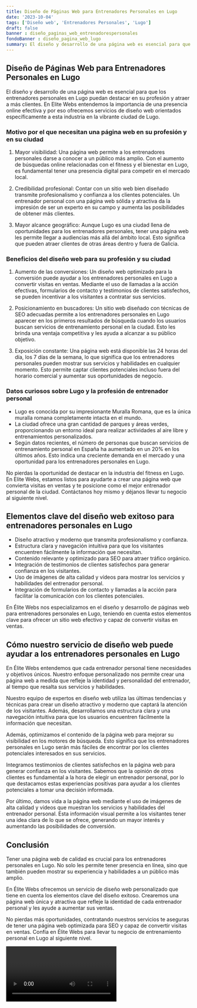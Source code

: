 ```yaml
---
title: Diseño de Páginas Web para Entrenadores Personales en Lugo
date: '2023-10-04'
tags: ['Diseño web', 'Entrenadores Personales', 'Lugo']
draft: false
banner : diseño_paginas_web_entrenadorespersonales
fondoBanner : diseño_pagina_web_lugo
summary: El diseño y desarrollo de una página web es esencial para que los entrenadores personales en Lugo puedan destacar en su profesión y atraer a más clientes. En Elite Webs entendemos la importancia de una presencia online efectiva y por eso ofrecemos servicios de diseño web orientados específicamente a esta industria en la vibrante ciudad de Lugo.
---
```


## Diseño de Páginas Web para Entrenadores Personales en Lugo

El diseño y desarrollo de una página web es esencial para que los entrenadores personales en Lugo puedan destacar en su profesión y atraer a más clientes. En Elite Webs entendemos la importancia de una presencia online efectiva y por eso ofrecemos servicios de diseño web orientados específicamente a esta industria en la vibrante ciudad de Lugo.

### Motivo por el que necesitan una página web en su profesión y en su ciudad

1. Mayor visibilidad: Una página web permite a los entrenadores personales darse a conocer a un público más amplio. Con el aumento de búsquedas online relacionadas con el fitness y el bienestar en Lugo, es fundamental tener una presencia digital para competir en el mercado local.

2. Credibilidad profesional: Contar con un sitio web bien diseñado transmite profesionalismo y confianza a los clientes potenciales. Un entrenador personal con una página web sólida y atractiva da la impresión de ser un experto en su campo y aumenta las posibilidades de obtener más clientes.

3. Mayor alcance geográfico: Aunque Lugo es una ciudad llena de oportunidades para los entrenadores personales, tener una página web les permite llegar a audiencias más allá del ámbito local. Esto significa que pueden atraer clientes de otras áreas dentro y fuera de Galicia.

### Beneficios del diseño web para su profesión y su ciudad

1. Aumento de las conversiones: Un diseño web optimizado para la conversión puede ayudar a los entrenadores personales en Lugo a convertir visitas en ventas. Mediante el uso de llamadas a la acción efectivas, formularios de contacto y testimonios de clientes satisfechos, se pueden incentivar a los visitantes a contratar sus servicios.

2. Posicionamiento en buscadores: Un sitio web diseñado con técnicas de SEO adecuadas permite a los entrenadores personales en Lugo aparecer en los primeros resultados de búsqueda cuando los usuarios buscan servicios de entrenamiento personal en la ciudad. Esto les brinda una ventaja competitiva y les ayuda a alcanzar a su público objetivo.

3. Exposición constante: Una página web está disponible las 24 horas del día, los 7 días de la semana, lo que significa que los entrenadores personales pueden mostrar sus servicios y habilidades en cualquier momento. Esto permite captar clientes potenciales incluso fuera del horario comercial y aumentar sus oportunidades de negocio.

### Datos curiosos sobre Lugo y la profesión de entrenador personal

- Lugo es conocida por su impresionante Muralla Romana, que es la única muralla romana completamente intacta en el mundo.
- La ciudad ofrece una gran cantidad de parques y áreas verdes, proporcionando un entorno ideal para realizar actividades al aire libre y entrenamientos personalizados.
- Según datos recientes, el número de personas que buscan servicios de entrenamiento personal en España ha aumentado en un 20% en los últimos años. Esto indica una creciente demanda en el mercado y una oportunidad para los entrenadores personales en Lugo.

No pierdas la oportunidad de destacar en la industria del fitness en Lugo. En Elite Webs, estamos listos para ayudarte a crear una página web que convierta visitas en ventas y te posicione como el mejor entrenador personal de la ciudad. Contáctanos hoy mismo y déjanos llevar tu negocio al siguiente nivel.

<GifSeo />

<Cta />

## Elementos clave del diseño web exitoso para entrenadores personales en Lugo

- Diseño atractivo y moderno que transmita profesionalismo y confianza.
- Estructura clara y navegación intuitiva para que los visitantes encuentren fácilmente la información que necesitan.
- Contenido relevante y optimizado para SEO para atraer tráfico orgánico.
- Integración de testimonios de clientes satisfechos para generar confianza en los visitantes.
- Uso de imágenes de alta calidad y vídeos para mostrar los servicios y habilidades del entrenador personal.
- Integración de formularios de contacto y llamadas a la acción para facilitar la comunicación con los clientes potenciales.

En Élite Webs nos especializamos en el diseño y desarrollo de páginas web para entrenadores personales en Lugo, teniendo en cuenta estos elementos clave para ofrecer un sitio web efectivo y capaz de convertir visitas en ventas.

## Cómo nuestro servicio de diseño web puede ayudar a los entrenadores personales en Lugo

En Élite Webs entendemos que cada entrenador personal tiene necesidades y objetivos únicos. Nuestro enfoque personalizado nos permite crear una página web a medida que refleje la identidad y personalidad del entrenador, al tiempo que resalta sus servicios y habilidades.

Nuestro equipo de expertos en diseño web utiliza las últimas tendencias y técnicas para crear un diseño atractivo y moderno que captará la atención de los visitantes. Además, desarrollamos una estructura clara y una navegación intuitiva para que los usuarios encuentren fácilmente la información que necesitan.

Además, optimizamos el contenido de la página web para mejorar su visibilidad en los motores de búsqueda. Esto significa que los entrenadores personales en Lugo serán más fáciles de encontrar por los clientes potenciales interesados en sus servicios.

Integramos testimonios de clientes satisfechos en la página web para generar confianza en los visitantes. Sabemos que la opinión de otros clientes es fundamental a la hora de elegir un entrenador personal, por lo que destacamos estas experiencias positivas para ayudar a los clientes potenciales a tomar una decisión informada.

Por último, damos vida a la página web mediante el uso de imágenes de alta calidad y vídeos que muestran los servicios y habilidades del entrenador personal. Esta información visual permite a los visitantes tener una idea clara de lo que se ofrece, generando un mayor interés y aumentando las posibilidades de conversión.

## Conclusión

Tener una página web de calidad es crucial para los entrenadores personales en Lugo. No solo les permite tener presencia en línea, sino que también pueden mostrar su experiencia y habilidades a un público más amplio.

En Élite Webs ofrecemos un servicio de diseño web personalizado que tiene en cuenta los elementos clave del diseño exitoso. Crearemos una página web única y atractiva que refleje la identidad de cada entrenador personal y les ayude a aumentar sus ventas.

No pierdas más oportunidades, contratando nuestros servicios te aseguras de tener una página web optimizada para SEO y capaz de convertir visitas en ventas. Confía en Élite Webs para llevar tu negocio de entrenamiento personal en Lugo al siguiente nivel.

<Video />

<CtaBot job='Entrenadores Personales' city='Lugo'/>

<Gmaps query='Lugo+españa+maps' />